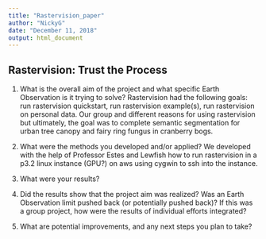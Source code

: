```yaml
---
title: "Rastervision_paper"
author: "NickyG"
date: "December 11, 2018"
output: html_document
---
```


## Rastervision: Trust the Process
1. What is the overall aim of the project and what specific Earth Observation is it trying to solve?
  Rastervision had the following goals: run rastervision quickstart, run rastervision example(s), run rastervision on personal data. Our group and different reasons for using rastervision but ultimately, the goal was to complete semantic segmentation for urban tree canopy and fairy ring fungus in cranberry bogs.  

2. What were the methods you developed and/or applied?
We developed with the help of Professor Estes and Lewfish how to run rastervision in a p3.2 linux instance (GPU?) on aws using cygwin to ssh into the instance. 

3. What were your results? 
4. Did the results show that the project aim was realized? Was an Earth Observation limit pushed back (or potentially pushed back)? If this was a group project, how were the results of individual efforts integrated? 
5. What are potential improvements, and any next steps you plan to take? 
